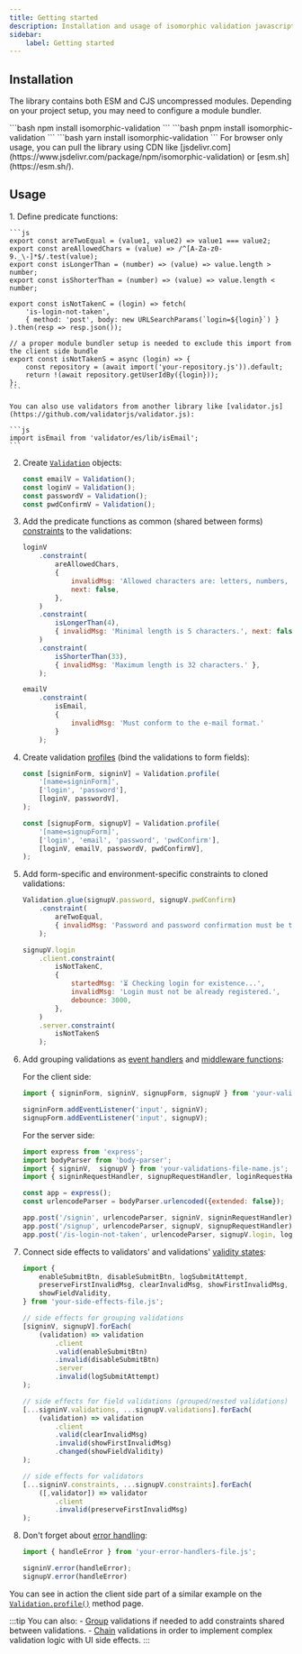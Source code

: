 ```yaml
---
title: Getting started
description: Installation and usage of isomorphic validation javascript library.
sidebar:
    label: Getting started
---
```



## Installation

The library contains both ESM and CJS uncompressed modules. Depending on your project setup, you may need to configure a module bundler.

<Tabs>
    <TabItem label="npm">
        ```bash
            npm install isomorphic-validation
        ``` 
    </TabItem>
    <TabItem label="pnpm">
        ```bash
            pnpm install isomorphic-validation
        ``` 
    </TabItem>
    <TabItem label="yarn">
        ```bash
            yarn install isomorphic-validation
        ``` 
    </TabItem>
    <TabItem label="CDN">
        For browser only usage, you can pull the library using CDN like [jsdelivr.com](https://www.jsdelivr.com/package/npm/isomorphic-validation) or [esm.sh](https://esm.sh/).
    </TabItem>
</Tabs>

## Usage

<Steps>
1. Define predicate functions:

    ```js 
    export const areTwoEqual = (value1, value2) => value1 === value2;
    export const areAllowedChars = (value) => /^[A-Za-z0-9._\-]*$/.test(value);
    export const isLongerThan = (number) => (value) => value.length > number;
    export const isShorterThan = (number) => (value) => value.length < number;

    export const isNotTakenC = (login) => fetch(
        'is-login-not-taken', 
        { method: 'post', body: new URLSearchParams(`login=${login}`) }
    ).then(resp => resp.json());

    // a proper module bundler setup is needed to exclude this import from the client side bundle
    export const isNotTakenS = async (login) => {
        const repository = (await import('your-repository.js')).default;
        return !(await repository.getUserIdBy({login}));
    };
    ```

    You can also use validators from another library like [validator.js](https://github.com/validatorjs/validator.js):

    ```js 
    import isEmail from 'validator/es/lib/isEmail';
    ```

2. Create [`Validation`](/api/validation/constructor) objects:

    ```js 
    const emailV = Validation();
    const loginV = Validation();
    const passwordV = Validation();
    const pwdConfirmV = Validation();
    ```

3. Add the predicate functions as common (shared between forms) [constraints](/api/validation/instance-methods/constraint) to the validations:

    ```js
    loginV
        .constraint(
            areAllowedChars, 
            { 
                invalidMsg: 'Allowed characters are: letters, numbers, ".", "_", "-".',
                next: false,
            },
        )
        .constraint(
            isLongerThan(4),
            { invalidMsg: 'Minimal length is 5 characters.', next: false },
        )
        .constraint(
            isShorterThan(33),
            { invalidMsg: 'Maximum length is 32 characters.' },
        );

    emailV
        .constraint(
            isEmail,
            {
                invalidMsg: 'Must conform to the e-mail format.'
            }
        );
    ```

4. Create validation [profiles](/api/validation/static-methods/profile) (bind the validations to form fields):

    ```js 
    const [signinForm, signinV] = Validation.profile(
        '[name=signinForm]', 
        ['login', 'password'], 
        [loginV, passwordV],
    );

    const [signupForm, signupV] = Validation.profile(
        '[name=signupForm]', 
        ['login', 'email', 'password', 'pwdConfirm'], 
        [loginV, emailV, passwordV, pwdConfirmV],
    );
    ```

5. Add form-specific and environment-specific constraints to cloned validations:

    ```js 
    Validation.glue(signupV.password, signupV.pwdConfirm)
        .constraint(
            areTwoEqual,
            { invalidMsg: 'Password and password confirmation must be the same.' },
        );

    signupV.login
        .client.constraint(
            isNotTakenC,
            { 
                startedMsg: '⏳ Checking login for existence...',
                invalidMsg: 'Login must not be already registered.', 
                debounce: 3000, 
            },
        )
        .server.constraint(
            isNotTakenS
        );
    ```

6. Add grouping validations as [event handlers](/api/validation/callable-object/event-handler) and [middleware functions](/api/validation/callable-object/middleware):

    For the client side:

    ```js 
    import { signinForm, signinV, signupForm, signupV } from 'your-validations-file-name.js';

    signinForm.addEventListener('input', signinV);
    signupForm.addEventListener('input', signupV);
    ```

    For the server side:

    ```js 
    import express from 'express';
    import bodyParser from 'body-parser';
    import { signinV,  signupV } from 'your-validations-file-name.js';
    import { signinRequestHandler, signupRequestHandler, loginRequestHandler } from 'your-file-name.js';

    const app = express();
    const urlencodeParser = bodyParser.urlencoded({extended: false});

    app.post('/signin', urlencodeParser, signinV, signinRequestHandler);
    app.post('/signup', urlencodeParser, signupV, signupRequestHandler);
    app.post('/is-login-not-taken', urlencodeParser, signupV.login, loginRequestHandler);
    ```

7. Connect side effects to validators' and validations' [validity states](/concept/state-callbacks):

    ```js 
    import {
        enableSubmitBtn, disableSubmitBtn, logSubmitAttempt,
        preserveFirstInvalidMsg, clearInvalidMsg, showFirstInvalidMsg,
        showFieldValidity,
    } from 'your-side-effects-file.js';

    // side effects for grouping validations
    [signinV, signupV].forEach(
        (validation) => validation
            .client
            .valid(enableSubmitBtn)
            .invalid(disableSubmitBtn)
            .server
            .invalid(logSubmitAttempt)
    );

    // side effects for field validations (grouped/nested validations)
    [...signinV.validations, ...signupV.validations].forEach(
        (validation) => validation
            .client
            .valid(clearInvalidMsg)
            .invalid(showFirstInvalidMsg)
            .changed(showFieldValidity)
    );
   
    // side effects for validators
    [...signinV.constraints, ...signupV.constraints].forEach(
        ([,validator]) => validator
            .client
            .invalid(preserveFirstInvalidMsg)
    );
    ```

8. Don't forget about [error handling](/concept/error-handling):

    ```js
    import { handleError } from 'your-error-handlers-file.js';

    signinV.error(handleError);
    signupV.error(handleError)
    ```

</Steps>


You can see in action the client side part of a similar example on the [`Validation.profile()`](/api/validation/static-methods/profile#examples) method page.

:::tip
You can also:
    - [Group](/concept/grouping-validations) validations if needed to add constraints shared between validations.
    - [Chain](/concept/chaining-validations) validations in order to implement complex validation logic with UI side effects.
:::